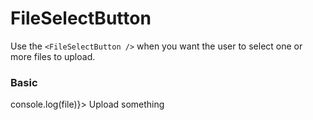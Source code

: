 
<Meta title="Components/Buttons/FileSelectButton" component={FileSelectButton} />

# FileSelectButton

Use the `<FileSelectButton />` when you want the user to select one or more files to upload.

<ArgsTable of={FileSelectButton} />

### Basic
<Canvas>
    <Story name="basic" >
        <FileSelectButton icon="upload" iconColor="primary" onSelect={(file) => console.log(file)}>
            Upload something
        </FileSelectButton>
    </Story>
</Canvas>
